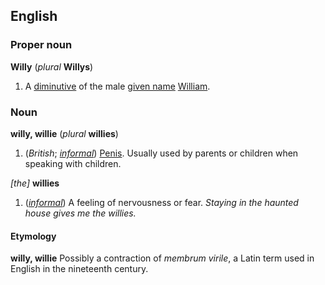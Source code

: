 ==English==
===Proper noun===
'''Willy''' (''plural'' '''Willys''')

#A [[diminutive]] of the male [[given name]] [[William]].

===Noun===
'''willy, willie''' (''plural'' '''willies''')

#(''British''; ''[[informal]]'') [[Penis]]. Usually used by parents or children when speaking with children.

''[the]'' '''willies'''

#(''[[informal]]'') A feeling of nervousness or fear. ''Staying in the haunted house gives me the willies.''

====Etymology====
'''willy, willie'''
Possibly a contraction of ''membrum virile'', a Latin term used in English in the nineteenth century.